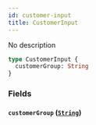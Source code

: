 ```yaml
---
id: customer-input
title: CustomerInput
---
```


No description

```graphql
type CustomerInput {
  customerGroup: String
}
```

### Fields

#### `customerGroup` ([`String`](../../rate-service/scalars/string))
